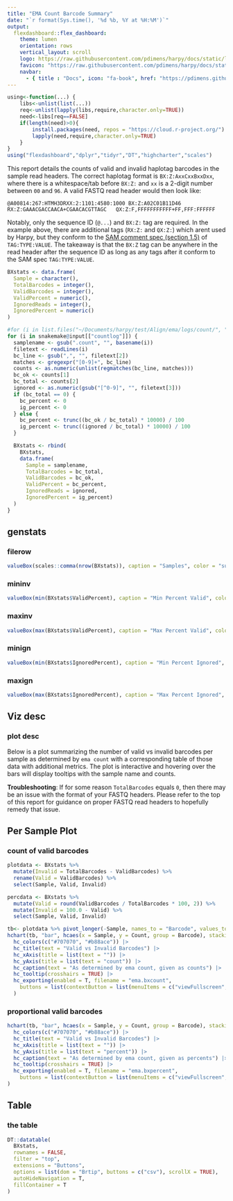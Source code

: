 ```yaml
---
title: "EMA Count Barcode Summary"
date: "`r format(Sys.time(), '%d %b, %Y at %H:%M')`"
output:
  flexdashboard::flex_dashboard:
    theme: lumen
    orientation: rows
    vertical_layout: scroll
    logo: https://raw.githubusercontent.com/pdimens/harpy/docs/static/logo_mini.png
    favicon: "https://raw.githubusercontent.com/pdimens/harpy/docs/static/favicon_report.png"
    navbar:
      - { title : "Docs", icon: "fa-book", href: "https://pdimens.github.io/harpy/", align: right }
---
```


```r
using<-function(...) {
    libs<-unlist(list(...))
    req<-unlist(lapply(libs,require,character.only=TRUE))
    need<-libs[req==FALSE]
    if(length(need)>0){ 
        install.packages(need, repos = "https://cloud.r-project.org/")
        lapply(need,require,character.only=TRUE)
    }
}
using("flexdashboard","dplyr","tidyr","DT","highcharter","scales")
```

This report details the counts of valid and invalid haplotag barcodes in the sample read headers.
The correct haplotag format is `BX:Z:AxxCxxBxxDxx`, where there is a whitespace/tab before `BX:Z:` 
and `xx` is a 2-digit number between `00` and `96`. A valid FASTQ read header would then look like:
```
@A00814:267:HTMH3DRXX:2:1101:4580:1000 BX:Z:A02C01B11D46        RX:Z:GAAACGACCAACA+CGAACACGTTAGC   QX:Z:F,FFFFFFFFFFF+FF,FFF:FFFFFF
```
Notably, only the sequence ID (`@...`) and `BX:Z:` tag are required. In the example above, there are additional tags 
(`RX:Z:` and `QX:Z:`) which arent used by Harpy, but they conform to the 
[SAM comment spec (section 1.5)](https://samtools.github.io/hts-specs/SAMv1.pdf) of `TAG:TYPE:VALUE`. The takeaway 
is that the `BX:Z` tag can be anywhere in the read header after the sequence ID as long as any tags after it conform to the SAM spec `TAG:TYPE:VALUE`. 

```r
BXstats <- data.frame(
  Sample = character(),
  TotalBarcodes = integer(),
  ValidBarcodes = integer(),
  ValidPercent = numeric(),
  IgnoredReads = integer(),
  IgnoredPercent = numeric()
)

#for (i in list.files("~/Documents/harpy/test/Align/ema/logs/count/", ".count", full.names = TRUE)) {
for (i in snakemake@input[["countlog"]]) {
  samplename <- gsub(".count", "", basename(i))
  filetext <- readLines(i)
  bc_line <- gsub(",", "", filetext[2])
  matches <- gregexpr("[0-9]+", bc_line)
  counts <- as.numeric(unlist(regmatches(bc_line, matches)))
  bc_ok <- counts[1]
  bc_total <- counts[2]
  ignored <- as.numeric(gsub("[^0-9]", "", filetext[3]))
  if (bc_total == 0) {
    bc_percent <- 0
    ig_percent <- 0
  } else {
    bc_percent <- trunc((bc_ok / bc_total) * 10000) / 100
    ig_percent <- trunc((ignored / bc_total) * 10000) / 100
  }

  BXstats <- rbind(
    BXstats,
    data.frame(
      Sample = samplename,
      TotalBarcodes = bc_total,
      ValidBarcodes = bc_ok,
      ValidPercent = bc_percent,
      IgnoredReads = ignored,
      IgnoredPercent = ig_percent)
  )
}
```

## genstats {data-height=100}
### filerow {.no-title}
```r
valueBox(scales::comma(nrow(BXstats)), caption = "Samples", color = "success")
```
### mininv {.no-title}
```r
valueBox(min(BXstats$ValidPercent), caption = "Min Percent Valid", color = "info")
```
### maxinv {.no-title}
```r
valueBox(max(BXstats$ValidPercent), caption = "Max Percent Valid", color = "info")
```

### minign {.no-title}
```r
valueBox(min(BXstats$IgnoredPercent), caption = "Min Percent Ignored", color = "info")
```
### maxign {.no-title}
```r
valueBox(max(BXstats$IgnoredPercent), caption = "Max Percent Ignored", color = "info")
```

## Viz desc
### plot desc {.no-title}
Below is a plot summarizing the number of valid vs invalid barcodes per sample as
determined by `ema count` with a corresponding table
of those data with additional metrics. The plot is interactive and
hovering over the bars will display tooltips with the sample name and counts.

**Troubleshooting**: If for some reason `TotalBarcodes` equals `0`, then there may be an issue
with the format of your FASTQ headers. Please refer to the top of this report for
guidance on proper FASTQ read headers to hopefully remedy that issue.

## Per Sample Plot
### count of valid barcodes
```r
plotdata <- BXstats %>%
  mutate(Invalid = TotalBarcodes - ValidBarcodes) %>%
  rename(Valid = ValidBarcodes) %>%
  select(Sample, Valid, Invalid)

percdata <- BXstats %>%
  mutate(Valid = round(ValidBarcodes / TotalBarcodes * 100, 2)) %>%
  mutate(Invalid = 100.0 - Valid) %>%
  select(Sample, Valid, Invalid)
```

```r
tb<- plotdata %>% pivot_longer(-Sample, names_to = "Barcode", values_to = "Count")
hchart(tb, "bar", hcaes(x = Sample, y = Count, group = Barcode), stacking = "normal") |>
  hc_colors(c("#707070", "#b88ace")) |>
  hc_title(text = "Valid vs Invalid Barcodes") |>
  hc_xAxis(title = list(text = "")) |>
  hc_yAxis(title = list(text = "count")) |>
  hc_caption(text = "As determined by ema count, given as counts") |>
  hc_tooltip(crosshairs = TRUE) |>
  hc_exporting(enabled = T, filename = "ema.bxcount",
    buttons = list(contextButton = list(menuItems = c("viewFullscreen", "separator", "downloadPNG", "downloadJPEG", "downloadPDF", "downloadSVG")))
  )
```
### proportional valid barcodes
```r
hchart(tb, "bar", hcaes(x = Sample, y = Count, group = Barcode), stacking = "percent") |>
  hc_colors(c("#707070", "#b88ace")) |>
  hc_title(text = "Valid vs Invalid Barcodes") |>
  hc_xAxis(title = list(text = "")) |>
  hc_yAxis(title = list(text = "percent")) |>
  hc_caption(text = "As determined by ema count, given as percents") |>
  hc_tooltip(crosshairs = TRUE) |>
  hc_exporting(enabled = T, filename = "ema.bxpercent",
    buttons = list(contextButton = list(menuItems = c("viewFullscreen", "separator", "downloadPNG", "downloadJPEG", "downloadPDF", "downloadSVG")))
)
```

## Table
### the table {.no-title}
```r
DT::datatable(
  BXstats,
  rownames = FALSE,
  filter = "top",
  extensions = "Buttons",
  options = list(dom = "Brtip", buttons = c("csv"), scrollX = TRUE),
  autoHideNavigation = T,
  fillContainer = T
)
```

